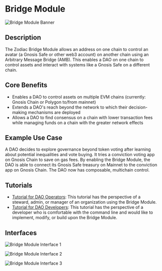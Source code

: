 # Bridge Module

![Bridge Module Banner](/Banner-bridge.jpg)

## Description

The Zodiac Bridge Module allows an address on one chain to control an avatar (a Gnosis Safe or other web3 account) on another chain using an Arbitrary Message Bridge (AMB). This enables a DAO on one chain to control assets and interact with systems like a Gnosis Safe on a different chain.

## Core Benefits

- Enables a DAO to control assets on multiple EVM chains (currently: Gnosis Chain or Polygon to/from mainnet)
- Extends a DAO's reach beyond the network to which their decision-making mechanisms are deployed
- Allows a DAO to find consensus on a chain with lower transaction fees while managing funds on a chain with the greater network effects

## Example Use Case

A DAO decides to explore governance beyond token voting after learning about potential inequalities and vote buying. It tries a conviction voting app on Gnosis Chain to save on gas fees. By enabling the Bridge Module, the DAO is able to connect its Gnosis Safe treasury on Mainnet to the conviction app on Gnosis Chain. The DAO now has composable, multichain control.

## Tutorials

- [Tutorial for DAO Operators](/documentation/bridge-module/bridge-module-operator-tutorial): This tutorial has the perspective of a steward, admin, or manager of an organization using the Bridge Module.
- [Tutorial for DAO Developers](https://github.com/gnosisguild/zodiac-module-bridge): This tutorial has the perspective of a developer who is comfortable with the command line and would like to implement, modify, or build upon the Bridge Module.

## Interfaces

![Bridge Module Interface 1](/600px-Bridge02.png)

![Bridge Module Interface 2](/600px-Bridge03.png)

![Bridge Module Interface 3](/600px-Bridge04.png)